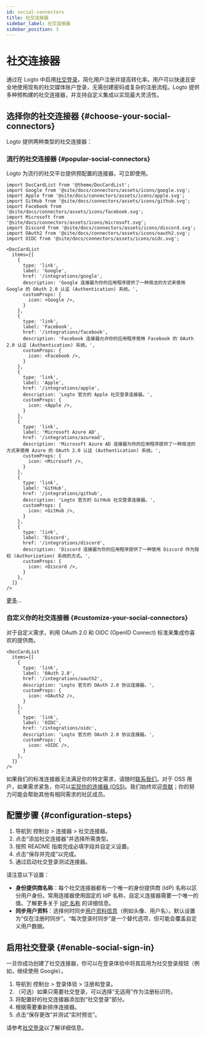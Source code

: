```yaml
---
id: social-connectors
title: 社交连接器
sidebar_label: 社交连接器
sidebar_position: 3
---
```


# 社交连接器

通过在 Logto 中启用[社交登录](/end-user-flows/sign-up-and-sign-in/social-sign-in)，简化用户注册并提高转化率。用户可以快速且安全地使用现有的社交媒体账户登录，无需创建密码或复杂的注册流程。Logto 提供多种预构建的社交连接器，并支持自定义集成以实现最大灵活性。

## 选择你的社交连接器 \{#choose-your-social-connectors}

Logto 提供两种类型的社交连接器：

### 流行的社交连接器 \{#popular-social-connectors}

Logto 为流行的社交平台提供预配置的连接器，可立即使用。

```mdx-code-block
import DocCardList from '@theme/DocCardList';
import Google from '@site/docs/connectors/assets/icons/google.svg';
import Apple from '@site/docs/connectors/assets/icons/apple.svg';
import GitHub from '@site/docs/connectors/assets/icons/github.svg';
import Facebook from '@site/docs/connectors/assets/icons/facebook.svg';
import Microsoft from '@site/docs/connectors/assets/icons/microsoft.svg';
import Discord from '@site/docs/connectors/assets/icons/discord.svg';
import OAuth2 from '@site/docs/connectors/assets/icons/oauth2.svg';
import OIDC from '@site/docs/connectors/assets/icons/oidc.svg';

<DocCardList
  items={[
    {
      type: 'link',
      label: 'Google',
      href: '/integrations/google',
      description: 'Google 连接器为你的应用程序提供了一种简洁的方式来使用 Google 的 OAuth 2.0 认证 (Authentication) 系统。',
      customProps: {
        icon: <Google />,
      }
    },
    {
      type: 'link',
      label: 'Facebook',
      href: '/integrations/facebook',
      description: 'Facebook 连接器允许你的应用程序使用 Facebook 的 OAuth 2.0 认证 (Authentication) 系统。',
      customProps: {
        icon: <Facebook />,
      }
    },
    {
      type: 'link',
      label: 'Apple',
      href: '/integrations/apple',
      description: 'Logto 官方的 Apple 社交登录连接器。',
      customProps: {
        icon: <Apple />,
      }
    },
    {
      type: 'link',
      label: 'Microsoft Azure AD',
      href: '/integrations/azuread',
      description: 'Microsoft Azure AD 连接器为你的应用程序提供了一种简洁的方式来使用 Azure 的 OAuth 2.0 认证 (Authentication) 系统。',
      customProps: {
        icon: <Microsoft />,
      }
    },
    {
      type: 'link',
      label: 'GitHub',
      href: '/integrations/github',
      description: 'Logto 官方的 GitHub 社交登录连接器。',
      customProps: {
        icon: <GitHub />,
      }
    },
    {
      type: 'link',
      label: 'Discord',
      href: '/integrations/discord',
      description: 'Discord 连接器为你的应用程序提供了一种使用 Discord 作为授权 (Authorization) 系统的方式。',
      customProps: {
        icon: <Discord />,
      }
    },
  ]}
/>
```

[更多](/integrations)...

### 自定义你的社交连接器 \{#customize-your-social-connectors}

对于自定义需求，利用 OAuth 2.0 和 OIDC (OpenID Connect) 标准来集成你喜欢的提供商。

```mdx-code-block
<DocCardList
  items={[
    {
      type: 'link',
      label: 'OAuth 2.0',
      href: '/integrations/oauth2',
      description: 'Logto 官方的 OAuth 2.0 协议连接器。',
      customProps: {
        icon: <OAuth2 />,
      }
    },
    {
      type: 'link',
      label: 'OIDC',
      href: '/integrations/oidc',
      description: 'Logto 官方的 OAuth 2.0 协议连接器。',
      customProps: {
        icon: <OIDC />,
      }
    },
  ]}
/>
```

如果我们的标准连接器无法满足你的特定需求，请随时[联系我们](https://logto.productlane.com/roadmap)。对于 OSS 用户，如果需求紧急，你可以[实现你的连接器 (OSS)](/logto-oss/develop-your-connector/implement-connectors#build-a-social-connector)。我们始终欢迎[贡献](/logto-oss/contribution)；你的努力可能会帮助其他有相同需求的社区成员。

## 配置步骤 \{#configuration-steps}

1. 导航到 <CloudLink to="/connectors/social">控制台 > 连接器 > 社交连接器</CloudLink>。
2. 点击“添加社交连接器”并选择所需类型。
3. 按照 README 指南完成必填字段并自定义设置。
4. 点击“保存并完成”以完成。
5. 通过启动社交登录测试连接器。

请注意以下设置：

- **身份提供商名称**：每个社交连接器都有一个唯一的身份提供商 (IdP) 名称以区分用户身份。常用连接器使用固定的 IdP 名称，自定义连接器需要一个唯一的值。了解更多关于 [IdP 名称](/connectors/connector-data-structure#target-identity-provider-name) 的详细信息。
- **同步用户资料**：选择何时同步[用户资料信息](/user-management/user-data#social-identities)（例如头像、用户名）。默认设置为“仅在注册时同步”。“每次登录时同步”是一个替代选项，但可能会覆盖自定义用户数据。

## 启用社交登录 \{#enable-social-sign-in}

一旦你成功创建了社交连接器，你可以在登录体验中将其启用为社交登录按钮（例如，继续使用 Google）。

1. 导航到 <CloudLink to="/sign-in-experience/sign-up-and-sign-in">控制台 > 登录体验 > 注册和登录</CloudLink>。
2. （可选）如果只需要社交登录，可以选择“无适用”作为注册标识符。
3. 将配置好的社交连接器添加到“社交登录”部分。
4. 根据需要重新排序连接器。
5. 点击“保存更改”并测试“实时预览”。

请参考[社交登录](/end-user-flows/sign-up-and-sign-in/social-sign-in)以了解详细信息。
